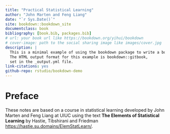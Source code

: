 ```yaml
--- 
title: "Practical Statistical Learning"
author: "John Marten and Feng Liang"
date: "`r Sys.Date()`"
site: bookdown::bookdown_site
documentclass: book
bibliography: [book.bib, packages.bib]
# url: your book url like https://bookdown.org/yihui/bookdown
# cover-image: path to the social sharing image like images/cover.jpg
description: |
  This is a minimal example of using the bookdown package to write a book.
  The HTML output format for this example is bookdown::gitbook,
  set in the _output.yml file.
link-citations: yes
github-repo: rstudio/bookdown-demo
---
```


# Preface{-}

These notes are based on a course in statistical learning developed by John Marten and Feng Liang at UIUC using the text **The Elements of Statistical Learning** by Hastie, Tibshirani and Friedman [https://hastie.su.domains/ElemStatLearn/](https://hastie.su.domains/ElemStatLearn/). 

